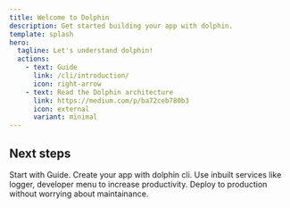 ```yaml
---
title: Welcome to Dolphin
description: Get started building your app with dolphin.
template: splash
hero:
  tagline: Let's understand dolphin!
  actions:
    - text: Guide
      link: /cli/introduction/
      icon: right-arrow
    - text: Read the Dolphin architecture
      link: https://medium.com/p/ba72ceb780b3
      icon: external
      variant: minimal
---
```



## Next steps

<CardGrid stagger>
	<Card title="Read the docs" icon="open-book">
		Start with Guide.
	</Card>
	<Card title="Create App" icon="pencil">
		Create your app with dolphin cli.
	</Card>
	<Card title="Update code and Use inbuilt services" icon="setting">
		Use inbuilt services like logger, developer menu to increase productivity.
	</Card>
	<Card title="Deploy to Production" icon="setting">
		Deploy to production without worrying about maintainance.
	</Card>
</CardGrid>
